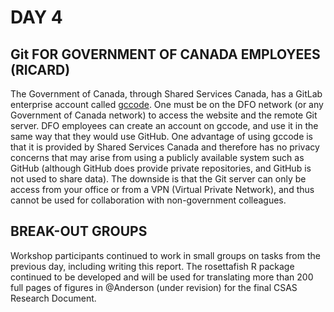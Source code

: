 # DAY 4

## Git FOR GOVERNMENT OF CANADA EMPLOYEES (RICARD)

The Government of Canada, through Shared Services Canada, has a GitLab
enterprise account called [gccode](https://gccode.ssc-spc.gc.ca "gccode
homepage"). One must be on the DFO network (or any Government of Canada
network) to access the website and the remote Git server. DFO employees can
create an account on gccode, and use it in the same way that they would use
GitHub. One advantage of using gccode is that it is provided by Shared Services
Canada and therefore has no privacy concerns that may arise from using a
publicly available system such as GitHub (although GitHub does provide private
repositories, and GitHub is not used to share data).
The downside is that the Git server
can only be access from your office or from a VPN (Virtual Private Network), and
thus
cannot be used for collaboration with non-government colleagues.

## BREAK-OUT GROUPS

Workshop participants continued to work in small groups on tasks from the
previous day, including writing this report. The rosettafish R package continued
to be developed and will be used for translating more than 200 full pages of 
figures in @Anderson (under revision) for the final CSAS Research Document.
